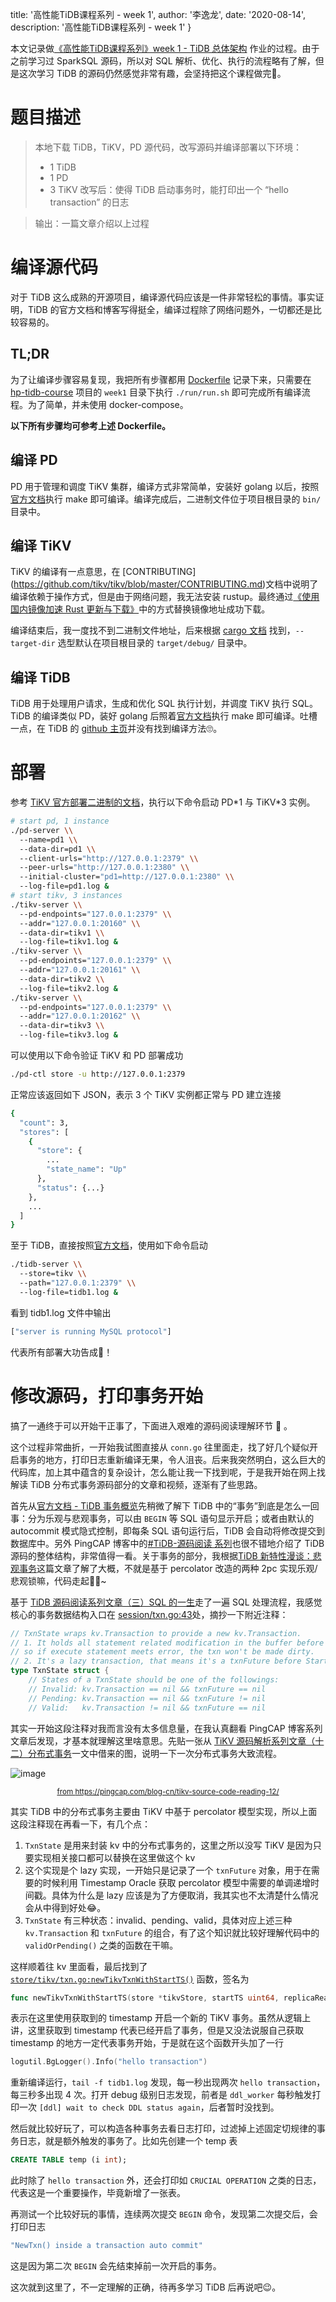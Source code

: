 
  title: '高性能TiDB课程系列 - week 1',
  author: '李逸龙',
  date: '2020-08-14',
  description: '高性能TiDB课程系列 - week 1'
}


<!-- content starts here -->
本文记录做[《高性能TiDB课程系列》week 1 - TiDB 总体架构](https://docs.qq.com/sheet/DSlBwS3VCb01kTnZw?tab=BB08J2) 作业的过程。由于之前学习过 SparkSQL 源码，所以对 SQL 解析、优化、执行的流程略有了解，但是这次学习 TiDB 的源码仍然感觉非常有趣，会坚持把这个课程做完🤘。

# 题目描述
> 本地下载 TiDB，TiKV，PD 源代码，改写源码并编译部署以下环境：
> * 1 TiDB
> * 1 PD
> * 3 TiKV
> 改写后：使得 TiDB 启动事务时，能打印出一个 “hello transaction” 的日志

> 输出：一篇文章介绍以上过程


# 编译源代码
对于 TiDB 这么成熟的开源项目，编译源代码应该是一件非常轻松的事情。事实证明，TiDB 的官方文档和博客写得挺全，编译过程除了网络问题外，一切都还是比较容易的。

## TL;DR
为了让编译步骤容易复现，我把所有步骤都用 [Dockerfile](https://github.com/dragonly/hp-tidb-course/blob/master/week1/run/Dockerfile) 记录下来，只需要在 [hp-tidb-course](https://github.com/dragonly/hp-tidb-course) 项目的 `week1` 目录下执行 `./run/run.sh` 即可完成所有编译流程。为了简单，并未使用 docker-compose。

**以下所有步骤均可参考上述 Dockerfile。**

## 编译 PD
PD 用于管理和调度 TiKV 集群，编译方式非常简单，安装好 golang 以后，按照[官方文档](https://github.com/pingcap/pd)执行 make 即可编译。编译完成后，二进制文件位于项目根目录的 `bin/` 目录中。

## 编译 TiKV
TiKV 的编译有一点意思，在 [CONTRIBUTING] (https://github.com/tikv/tikv/blob/master/CONTRIBUTING.md)文档中说明了编译依赖于操作方式，但是由于网络问题，我无法安装 rustup。最终通过[《使用国内镜像加速 Rust 更新与下载》](https://www.chainnews.com/articles/804852093639.htm)中的方式替换镜像地址成功下载。

编译结束后，我一度找不到二进制文件地址，后来根据 [cargo 文档](https://doc.rust-lang.org/cargo/commands/cargo-build.html) 找到，`--target-dir` 选型默认在项目根目录的 `target/debug/` 目录中。

## 编译 TiDB
TiDB 用于处理用户请求，生成和优化 SQL 执行计划，并调度 TiKV 执行 SQL。TiDB 的编译类似 PD，装好 golang 后照着[官方文档](https://github.com/pingcap/community/blob/master/contributors/README.md#tidb)执行 make 即可编译。吐槽一点，在 TiDB 的 [github 主页](https://github.com/pingcap/tidb)并没有找到编译方法🙄。

# 部署
参考 [TiKV 官方部署二进制的文档](https://github.com/tikv/tikv/blob/master/docs/how-to/deploy/using-binary.md)，执行以下命令启动 PD\*1 与 TiKV\*3 实例。
```bash
# start pd, 1 instance
./pd-server \\
  --name=pd1 \\
  --data-dir=pd1 \\
  --client-urls="http://127.0.0.1:2379" \\
  --peer-urls="http://127.0.0.1:2380" \\
  --initial-cluster="pd1=http://127.0.0.1:2380" \\
  --log-file=pd1.log &
# start tikv, 3 instances
./tikv-server \\
  --pd-endpoints="127.0.0.1:2379" \\
  --addr="127.0.0.1:20160" \\
  --data-dir=tikv1 \\
  --log-file=tikv1.log &
./tikv-server \\
  --pd-endpoints="127.0.0.1:2379" \\
  --addr="127.0.0.1:20161" \\
  --data-dir=tikv2 \\
  --log-file=tikv2.log &
./tikv-server \\
  --pd-endpoints="127.0.0.1:2379" \\
  --addr="127.0.0.1:20162" \\
  --data-dir=tikv3 \\
  --log-file=tikv3.log &
```

可以使用以下命令验证 TiKV 和 PD 部署成功
```bash
./pd-ctl store -u http://127.0.0.1:2379
```

正常应该返回如下 JSON，表示 3 个 TiKV 实例都正常与 PD 建立连接
```bash
{
  "count": 3,
  "stores": [
    {
      "store": {
        ...
        "state_name": "Up"
      },
      "status": {...}
    },
    ...
  ]
}
```

至于 TiDB，直接按照[官方文档](https://docs.pingcap.com/zh/tidb/stable/command-line-flags-for-tidb-configuration)，使用如下命令启动
```bash
./tidb-server \\
  --store=tikv \\
  --path="127.0.0.1:2379" \\
  --log-file=tidb1.log &
```

看到 tidb1.log 文件中输出
```bash
["server is running MySQL protocol"]
```

代表所有部署大功告成🎉！

# 修改源码，打印事务开始
<p>
搞了一通终于可以开始干正事了，下面进入艰难的源码阅读理解环节
<span style={{ fontSize: '2em' }}>🤯</span>
。
</p>

这个过程非常曲折，一开始我试图直接从 `conn.go` 往里面走，找了好几个疑似开启事务的地方，打印日志重新编译无果，令人沮丧。后来我突然明白，这么巨大的代码库，加上其中蕴含的复杂设计，怎么能让我一下找到呢，于是我开始在网上找解读 TiDB 分布式事务源码部分的文章和视频，逐渐有了些思路。

首先从[官方文档 - TiDB 事务概览](https://docs.pingcap.com/zh/tidb/stable/transaction-overview)先稍微了解下 TiDB 中的“事务”到底是怎么一回事：分为乐观与悲观事务，可以由 `BEGIN` 等 SQL 语句显示开启；或者由默认的 autocommit 模式隐式控制，即每条 SQL 语句运行后，TiDB 会自动将修改提交到数据库中。另外 PingCAP 博客中的[#TiDB-源码阅读 系列](https://pingcap.com/blog-cn/#TiDB-%E6%BA%90%E7%A0%81%E9%98%85%E8%AF%BB)也很不错地介绍了 TiDB 源码的整体结构，非常值得一看。关于事务的部分，我根据[TiDB 新特性漫谈：悲观事务](https://pingcap.com/blog-cn/pessimistic-transaction-the-new-features-of-tidb/)这篇文章了解了大概，不就是基于 percolator 改造的两种 2pc 实现乐观/悲观锁嘛，代码走起👨‍💻~

基于 [TiDB 源码阅读系列文章（三）SQL 的一生](https://pingcap.com/blog-cn/tidb-source-code-reading-3/)走了一遍 SQL 处理流程，我感觉核心的事务数据结构入口在 [session/txn.go:43](https://github.com/pingcap/tidb/blob/c5c7bf87bb/session/txn.go#L43)处，摘抄一下附近注释：
```go
// TxnState wraps kv.Transaction to provide a new kv.Transaction.
// 1. It holds all statement related modification in the buffer before flush to the txn,
// so if execute statement meets error, the txn won't be made dirty.
// 2. It's a lazy transaction, that means it's a txnFuture before StartTS() is really need.
type TxnState struct {
	// States of a TxnState should be one of the followings:
	// Invalid: kv.Transaction == nil && txnFuture == nil
	// Pending: kv.Transaction == nil && txnFuture != nil
	// Valid:	kv.Transaction != nil && txnFuture == nil
```

其实一开始这段注释对我而言没有太多信息量，在我认真翻看 PingCAP 博客系列文章后发现，才基本就理解这里啥意思。先贴一张从 [TiKV 源码解析系列文章（十二）分布式事务](https://pingcap.com/blog-cn/tikv-source-code-reading-12/)一文中借来的图，说明一下一次分布式事务大致流程。

![image](../../static/hptidb-hello-transaction/transaction-flow.png)
[<center><small>from https://pingcap.com/blog-cn/tikv-source-code-reading-12/</small></center>](https://pingcap.com/blog-cn/tikv-source-code-reading-12/#%E4%BA%8B%E5%8A%A1%E7%9A%84%E6%B5%81%E7%A8%8B)

其实 TiDB 中的分布式事务主要由 TiKV 中基于 percolator 模型实现，所以上面这段注释现在再看一下，有几个点：

1. `TxnState` 是用来封装 kv 中的分布式事务的，这里之所以没写 TiKV 是因为只要实现相关接口都可以替换在这里做这个 kv
2. 这个实现是个 lazy 实现，一开始只是记录了一个 `txnFuture` 对象，用于在需要的时候利用 Timestamp Oracle 获取 percolator 模型中需要的单调递增时间戳。具体为什么是 lazy 应该是为了方便取消，我其实也不太清楚什么情况会从中得到好处😂。
3. `TxnState` 有三种状态：invalid、pending、valid，具体对应上述三种 `kv.Transaction` 和 `txnFuture` 的组合，有了这个知识就比较好理解代码中的 `validOrPending()` 之类的函数在干嘛。

这样顺着往 kv 里面看，最后找到了 [`store/tikv/txn.go:newTikvTxnWithStartTS()`](https://github.com/pingcap/tidb/blob/c5c7bf87bb/store/tikv/txn.go#L96) 函数，签名为
```go
func newTikvTxnWithStartTS(store *tikvStore, startTS uint64, replicaReadSeed uint32) (*tikvTxn, error)
```

表示在这里使用获取到的 timestamp 开启一个新的 TiKV 事务。虽然从逻辑上讲，这里获取到 timestamp 代表已经开启了事务，但是又没法说服自己获取 timestamp 的地方一定代表事务开始，于是就在这个函数开头加了一行
```go
logutil.BgLogger().Info("hello transaction")
```

重新编译运行，`tail -f tidb1.log` 发现，每一秒出现两次 `hello transaction`，每三秒多出现 4 次。打开 debug 级别日志发现，前者是 `ddl_worker` 每秒触发打印一次 `[ddl] wait to check DDL status again`，后者暂时没找到。

然后就比较好玩了，可以构造各种事务去看日志打印，过滤掉上述固定切规律的事务日志，就是额外触发的事务了。比如先创建一个 temp 表
```sql
CREATE TABLE temp (i int);
```

此时除了 `hello transaction` 外，还会打印如 `CRUCIAL OPERATION` 之类的日志，代表这是一个重要操作，毕竟新增了一张表。

再测试一个比较好玩的事情，连续两次提交 `BEGIN` 命令，发现第二次提交后，会打印日志
```bash
"NewTxn() inside a transaction auto commit"
```
这是因为第二次 `BEGIN` 会先结束掉前一次开启的事务。

这次就到这里了，不一定理解的正确，待再多学习 TiDB 后再说吧😉。
